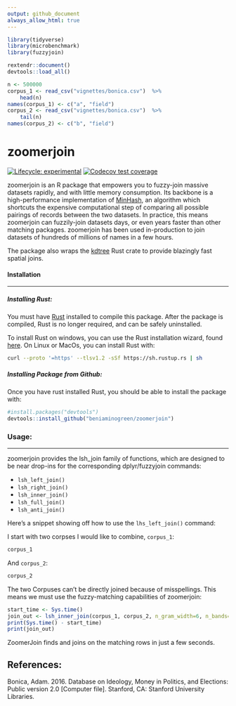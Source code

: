 ```yaml
---
output: github_document
always_allow_html: true
---
```


```r
library(tidyverse)
library(microbenchmark)
library(fuzzyjoin)

rextendr::document()
devtools::load_all()

n <- 500000
corpus_1 <- read_csv("vignettes/bonica.csv")  %>%
    head(n)
names(corpus_1) <- c("a", "field")
corpus_2 <- read_csv("vignettes/bonica.csv")  %>%
    tail(n)
names(corpus_2) <- c("b", "field")
```


# zoomerjoin
<!-- badges: start -->
[![Lifecycle: experimental](https://img.shields.io/badge/lifecycle-experimental-orange.svg)](https://lifecycle.r-lib.org/articles/stages.html#experimental)
[![Codecov test coverage](https://codecov.io/gh/beniaminogreen/zoomerjoin/branch/main/graph/badge.svg)](https://app.codecov.io/gh/beniaminogreen/zoomerjoin?branch=main)
<!-- badges: end -->

zoomerjoin is an R package that empowers you to fuzzy-join massive datasets
rapidly, and with little memory consumption. Its backbone is a high-performance
implementation of [MinHash](https://en.wikipedia.org/wiki/MinHash), an
algorithm which shortcuts the expensive computational step of comparing all
possible pairings of records between the two datasets. In practice, this means
zoomerjoin can fuzzily-join datasets days, or even years faster than other
matching packages. zoomerjoin has been used in-production to join datasets of
hundreds of millions of names in a few hours.

The package also wraps the [kdtree](https://docs.rs/kdtree/latest/kdtree/) Rust
crate to provide blazingly fast spatial joins.


#### Installation

---

##### Installing Rust:

You must have [Rust](https://www.rust-lang.org/tools/install) installed to
compile this package. After the package is compiled, Rust is no longer
required, and can be safely uninstalled.

To install Rust on windows, you can use the Rust installation wizard, found
[here](https://forge.rust-lang.org/infra/other-installation-methods.html). On
Linux or MacOs, you can install Rust with:

``` sh
curl --proto '=https' --tlsv1.2 -sSf https://sh.rustup.rs | sh
```


##### Installing Package from Github:

Once you have rust installed Rust, you should be able to install the package
with:

``` r
#install.packages("devtools")
devtools::install_github("beniaminogreen/zoomerjoin")
```

### Usage:

---

zoomerjoin provides the lsh_join family of functions, which are designed to be
near drop-ins for the corresponding dplyr/fuzzyjoin commands:

* `lsh_left_join()`
* `lsh_right_join()`
* `lsh_inner_join()`
* `lsh_full_join()`
* `lsh_anti_join()`

Here's a snippet showing off how to use the `lhs_left_join()` command:

I start with two corpses I would like to combine, `corpus_1`:

```r
corpus_1
```

And `corpus_2`:
```r
corpus_2
```

The two Corpuses can't be directly joined because of misspellings. This means
we must use the fuzzy-matching capabilities of zoomerjoin:

```r
start_time <- Sys.time()
join_out <- lsh_inner_join(corpus_1, corpus_2, n_gram_width=6, n_bands=20, band_width=6)
print(Sys.time() - start_time)
print(join_out)
```

ZoomerJoin finds and joins on the matching rows in just a few seconds.

## References:

Bonica, Adam. 2016. Database on Ideology, Money in Politics, and Elections: Public version 2.0 [Computer file]. Stanford, CA: Stanford University Libraries.
